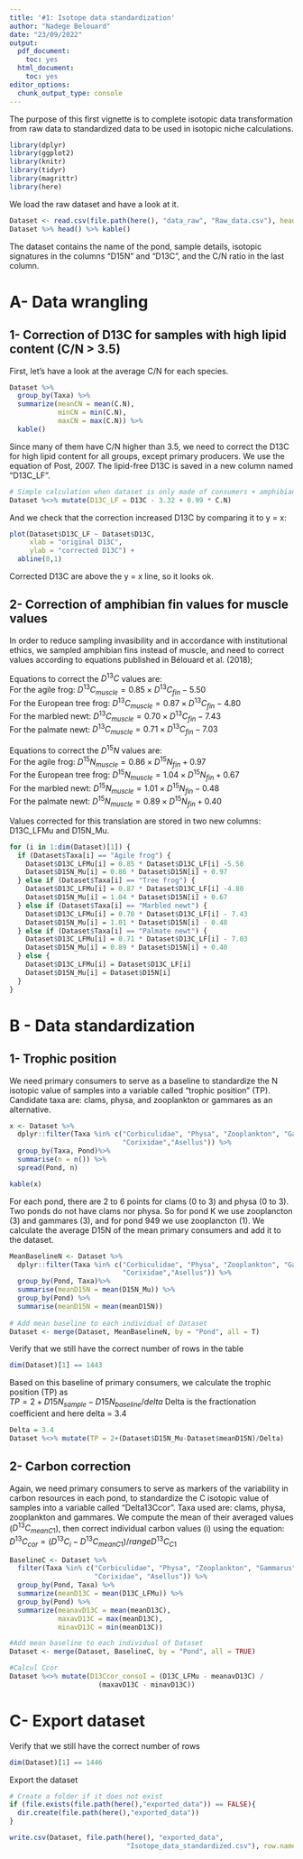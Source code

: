 ```yaml
---
title: '#1: Isotope data standardization'
author: "Nadege Belouard"
date: "23/09/2022"
output:
  pdf_document:
    toc: yes
  html_document:
    toc: yes
editor_options: 
  chunk_output_type: console
---
```


The purpose of this first vignette is to complete isotopic data transformation from raw data to standardized data to be used in isotopic niche calculations.

```r
library(dplyr)
library(ggplot2)
library(knitr)
library(tidyr)
library(magrittr)
library(here)
```

We load the raw dataset and have a look at it.

```r
Dataset <- read.csv(file.path(here(), "data_raw", "Raw_data.csv"), header=T)
Dataset %>% head() %>% kable()
```

The dataset contains the name of the pond, sample details, isotopic signatures in the columns "D15N" and "D13C", and the C/N ratio in the last column.




# A- Data wrangling

## 1- Correction of D13C for samples with high lipid content (C/N > 3.5)

First, let's have a look at the average C/N for each species.

```r
Dataset %>% 
  group_by(Taxa) %>%
  summarize(meanCN = mean(C.N),
            minCN = min(C.N),
            maxCN = max(C.N)) %>%
  kable()
```

Since many of them have C/N higher than 3.5, we need to correct the D13C for high lipid content for all groups, except primary producers. We use the equation of Post, 2007. The lipid-free D13C is saved in a new column named "D13C_LF".

```r

# Simple calculation when dataset is only made of consumers + amphibians
Dataset %<>% mutate(D13C_LF = D13C - 3.32 + 0.99 * C.N)
```

And we check that the correction increased D13C by comparing it to y = x:

```r
plot(Dataset$D13C_LF ~ Dataset$D13C,
     xlab = "original D13C",
     ylab = "corrected D13C") +
  abline(0,1)
```

Corrected D13C are above the y = x line, so it looks ok.


## 2- Correction of amphibian fin values for muscle values

In order to reduce sampling invasibility and in accordance with institutional ethics, we sampled amphibian fins instead of muscle, and need to correct values according to equations published in Bélouard et al. (2018);

Equations to correct the $D^{13}C$ values are:  
For the agile frog: $D^{13}C_{muscle} = 0.85 \times D^{13}C_{fin} - 5.50$  
For the European tree frog:	$D^{13}C_{muscle} = 0.87 \times D^{13}C_{fin} - 4.80$  
For the marbled newt: $D^{13}C_{muscle} = 0.70 \times D^{13}C_{fin} - 7.43$  
For the palmate newt:	$D^{13}C_{muscle} = 0.71 \times D^{13}C_{fin} - 7.03$  
  
Equations to correct the $D^{15}N$ values are:  
For the agile frog: $D^{15}N_{muscle} = 0.86 \times D^{15}N_{fin} + 0.97$  
For the European tree frog: $D^{15}N_{muscle} = 1.04 \times D^{15}N_{fin} + 0.67$  
For the marbled newt: $D^{15}N_{muscle} = 1.01 \times D^{15}N_{fin} - 0.48$  
For the palmate newt: $D^{15}N_{muscle} = 0.89 \times D^{15}N_{fin} + 0.40$  
  
Values corrected for this translation are stored in two new columns: D13C_LFMu and D15N_Mu.

```r

for (i in 1:dim(Dataset)[1]) {
  if (Dataset$Taxa[i] == "Agile frog") {
    Dataset$D13C_LFMu[i] = 0.85 * Dataset$D13C_LF[i] -5.50
    Dataset$D15N_Mu[i] = 0.86 * Dataset$D15N[i] + 0.97
  } else if (Dataset$Taxa[i] == "Tree frog") {
    Dataset$D13C_LFMu[i] = 0.87 * Dataset$D13C_LF[i] -4.80
    Dataset$D15N_Mu[i] = 1.04 * Dataset$D15N[i] + 0.67
  } else if (Dataset$Taxa[i] == "Marbled newt") {
    Dataset$D13C_LFMu[i] = 0.70 * Dataset$D13C_LF[i] - 7.43
    Dataset$D15N_Mu[i] = 1.01 * Dataset$D15N[i] - 0.48
  } else if (Dataset$Taxa[i] == "Palmate newt") {
    Dataset$D13C_LFMu[i] = 0.71 * Dataset$D13C_LF[i] - 7.03
    Dataset$D15N_Mu[i] = 0.89 * Dataset$D15N[i] + 0.40
  } else { 
    Dataset$D13C_LFMu[i] = Dataset$D13C_LF[i]
    Dataset$D15N_Mu[i] = Dataset$D15N[i]
  }
}
```





# B - Data standardization


## 1- Trophic position

We need primary consumers to serve as a baseline to standardize the N isotopic value of samples into a variable called "trophic position" (TP). Candidate taxa are: clams, physa, and zooplankton or gammares as an alternative.

``` r

x <- Dataset %>%
  dplyr::filter(Taxa %in% c("Corbiculidae", "Physa", "Zooplankton", "Gammarus",
                            "Corixidae","Asellus")) %>%
  group_by(Taxa, Pond)%>%
  summarise(n = n()) %>%
  spread(Pond, n)

kable(x)
```

For each pond, there are 2 to 6 points for clams (0 to 3) and physa (0 to 3). 
Two ponds do not have clams nor physa. So for pond K we use zooplancton (3) and gammares (3), and for pond 949 we use zooplancton (1). We calculate the average D15N of the mean primary consumers and add it to the dataset.

``` r
MeanBaselineN <- Dataset %>%
  dplyr::filter(Taxa %in% c("Corbiculidae", "Physa", "Zooplankton", "Gammarus",
                            "Corixidae","Asellus")) %>%
  group_by(Pond, Taxa)%>%
  summarise(meanD15N = mean(D15N_Mu)) %>%
  group_by(Pond) %>%
  summarise(meanD15N = mean(meanD15N))
  
# Add mean baseline to each individual of Dataset
Dataset <- merge(Dataset, MeanBaselineN, by = "Pond", all = T)
```

Verify that we still have the correct number of rows in the table
```r
dim(Dataset)[1] == 1443
```

Based on this baseline of primary consumers, we calculate the trophic position (TP) as  
$TP = 2 + D15N_{sample} - D15N_{baseline} / delta$
Delta is the fractionation coefficient and here delta = 3.4

``` r
Delta = 3.4
Dataset %<>% mutate(TP = 2+(Dataset$D15N_Mu-Dataset$meanD15N)/Delta)
```


## 2- Carbon correction

Again, we need primary consumers to serve as markers of the variability in carbon resources in each pond, to standardize the C isotopic value of samples into a variable called "Delta13Ccor". Taxa used are: clams, physa, zooplankton and gammares. We compute the mean of their averaged values ($D^{13}C_{meanC1}$), then correct individual carbon values (i) using the equation:   
$D^{13}C_{cor} = (D^{13}C_{i} - D^{13}C_{meanC1}) / range D^{13}C_{C1}$


``` r
BaselineC <- Dataset %>%
  filter(Taxa %in% c("Corbiculidae", "Physa", "Zooplankton", "Gammarus", 
                     "Corixidae", "Asellus")) %>%
  group_by(Pond, Taxa) %>%
  summarize(meanD13C = mean(D13C_LFMu)) %>%
  group_by(Pond) %>%
  summarize(meanavD13C = mean(meanD13C),
            maxavD13C = max(meanD13C),
            minavD13C = min(meanD13C))

#Add mean baseline to each individual of Dataset
Dataset <- merge(Dataset, BaselineC, by = "Pond", all = TRUE)

#Calcul Ccor
Dataset %<>% mutate(D13Ccor_consoI = (D13C_LFMu - meanavD13C) / 
                      (maxavD13C - minavD13C))
```



# C- Export dataset

Verify that we still have the correct number of rows
```r
dim(Dataset)[1] == 1446
```

Export the dataset
``` r

# Create a folder if it does not exist
if (file.exists(file.path(here(),"exported_data")) == FALSE){
  dir.create(file.path(here(),"exported_data"))
}

write.csv(Dataset, file.path(here(), "exported_data", 
                             "Isotope_data_standardized.csv"), row.names = F)
```
